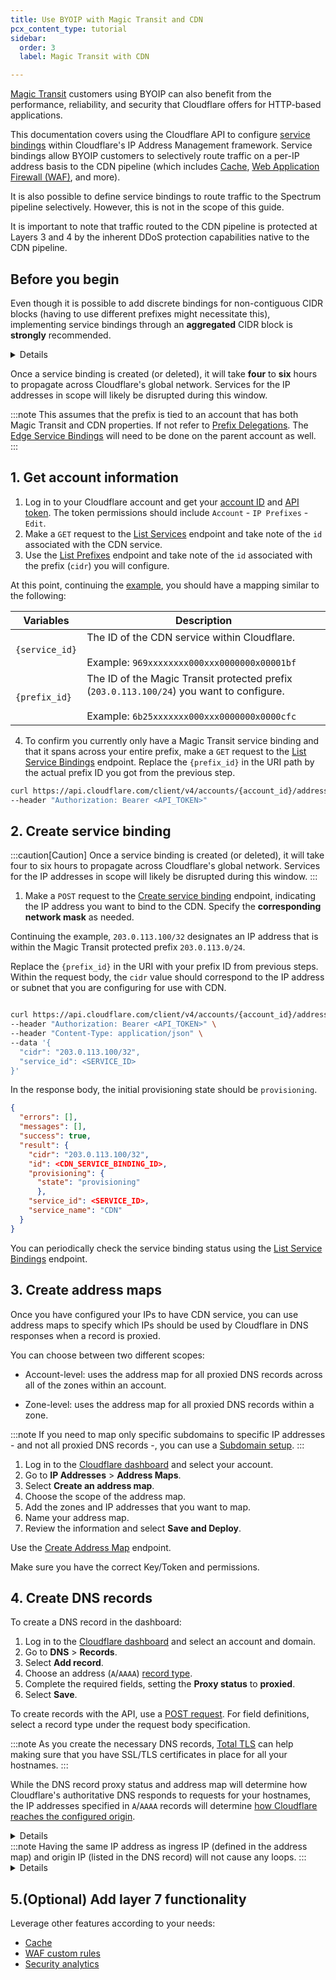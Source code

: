 ```yaml
---
title: Use BYOIP with Magic Transit and CDN
pcx_content_type: tutorial
sidebar:
  order: 3
  label: Magic Transit with CDN

---
```



[Magic Transit](/magic-transit/) customers using BYOIP can also benefit from the performance, reliability, and security that Cloudflare offers for HTTP-based applications.

This documentation covers using the Cloudflare API to configure [service bindings](/byoip/service-bindings/) within Cloudflare's IP Address Management framework. Service bindings allow BYOIP customers to selectively route traffic on a per-IP address basis to the CDN pipeline (which includes [Cache](/cache/), [Web Application Firewall (WAF)](/waf/), and more).

It is also possible to define service bindings to route traffic to the Spectrum pipeline selectively. However, this is not in the scope of this guide.

It is important to note that traffic routed to the CDN pipeline is protected at Layers 3 and 4 by the inherent DDoS protection capabilities native to the CDN pipeline.

## Before you begin

Even though it is possible to add discrete bindings for non-contiguous CIDR blocks (having to use different prefixes might necessitate this), implementing service bindings through an **aggregated** CIDR block is **strongly** recommended.

  <Details header="Example" >

  **Magic Transit protected prefix:** `203.0.113.100/24`

  **IPs to upgrade to the CDN:**

  `203.0.113.16`<br />
  `203.0.113.17`<br />
  `203.0.113.18`<br />
  `203.0.113.19`<br />
  `203.0.113.20`<br />
  `203.0.113.21`<br />
  `203.0.113.22`<br />
  `203.0.113.23`

	Add one discrete CDN service binding for `203.0.113.16` with a `/29` netmask.

  </Details>

Once a service binding is created (or deleted), it will take **four** to **six** hours to propagate across Cloudflare's global network. Services for the IP addresses in scope will likely be disrupted during this window.

:::note
This assumes that the prefix is tied to an account that has both Magic Transit and CDN properties. If not refer to [Prefix Delegations](/byoip/concepts/prefix-delegations/). The [Edge Service Bindings](#2-create-service-binding) will need to be done on the parent account as well.
:::

## 1. Get account information

1. Log in to your Cloudflare account and get your [account ID](/fundamentals/setup/find-account-and-zone-ids/) and [API token](/fundamentals/api/get-started/create-token/). The token permissions should include `Account` - `IP Prefixes` - `Edit`.
2. Make a `GET` request to the [List Services](/api/operations/ip-address-management-service-bindings-list-services) endpoint and take note of the `id` associated with the CDN service.
3. Use the [List Prefixes](/api/operations/ip-address-management-prefixes-list-prefixes) endpoint and take note of the `id` associated with the prefix (`cidr`) you will configure.

<Example>

At this point, continuing the [example](#before-you-begin), you should have a mapping similar to the following:

| Variables  | Description                                        |
|-------------------------------|----------------------------------------------------|
| `{service_id}`                  | The ID of the CDN service within Cloudflare. <br /><br /> Example: `969xxxxxxxx000xxx0000000x00001bf`           |
| `{prefix_id}`                   | The ID of the Magic Transit protected prefix (`203.0.113.100/24`) you want to configure. <br /><br /> Example: `6b25xxxxxxx000xxx0000000x0000cfc` |

</Example>

4. To confirm you currently only have a Magic Transit service binding and that it spans across your entire prefix, make a `GET` request to the  [List Service Bindings](/api/operations/ip-address-management-service-bindings-list-service-bindings) endpoint. Replace the `{prefix_id}` in the URI path by the actual prefix ID you got from the previous step.

<Example>

```bash
curl https://api.cloudflare.com/client/v4/accounts/{account_id}/addressing/prefixes/{prefix_id}/bindings \
--header "Authorization: Bearer <API_TOKEN>"
```

</Example>

## 2. Create service binding

:::caution[Caution]
Once a service binding is created (or deleted), it will take four to six hours to propagate across Cloudflare's global network. Services for the IP addresses in scope will likely be disrupted during this window.
:::

1. Make a `POST` request to the [Create service binding](/api/operations/ip-address-management-service-bindings-create-service-binding) endpoint, indicating the IP address you want to bind to the CDN. Specify the **corresponding network mask** as needed.

<Example>

Continuing the example, `203.0.113.100/32` designates an IP address that is within the Magic Transit protected prefix `203.0.113.0/24`.

Replace the `{prefix_id}` in the URI with your prefix ID from previous steps. Within the request body, the `cidr` value should correspond to the IP address or subnet that you are configuring for use with CDN.

```bash

curl https://api.cloudflare.com/client/v4/accounts/{account_id}/addressing/prefixes/{prefix_id}/bindings \
--header "Authorization: Bearer <API_TOKEN>" \
--header "Content-Type: application/json" \
--data '{
  "cidr": "203.0.113.100/32",
  "service_id": <SERVICE_ID>
}'
```

In the response body, the initial provisioning state should be `provisioning`.

```json
{
  "errors": [],
  "messages": [],
  "success": true,
  "result": {
    "cidr": "203.0.113.100/32",
    "id": <CDN_SERVICE_BINDING_ID>,
    "provisioning": {
      "state": "provisioning"
      },
    "service_id": <SERVICE_ID>,
    "service_name": "CDN"
  }
}
```
</Example>

You can periodically check the service binding status using the [List Service Bindings](/api/operations/ip-address-management-service-bindings-list-service-bindings) endpoint.

## 3. Create address maps

Once you have configured your IPs to have CDN service, you can use <GlossaryTooltip term="address map" link="/byoip/address-maps/">address maps</GlossaryTooltip> to specify which IPs should be used by Cloudflare in DNS responses when a record is <GlossaryTooltip term="proxy status" link="/dns/manage-dns-records/reference/proxied-dns-records/#proxied-records">proxied</GlossaryTooltip>.

You can choose between two different scopes:

* Account-level: uses the address map for all proxied DNS records across all of the zones within an account.

* Zone-level: uses the address map for all proxied DNS records within a zone.

:::note
If you need to map only specific subdomains to specific IP addresses - and not all proxied DNS records -, you can use a [Subdomain setup](/dns/zone-setups/subdomain-setup/).
:::

<Tabs labels="Dashboard | API">
<TabItem label="dashboard" no-code="true">

1. Log in to the [Cloudflare dashboard](https://dash.cloudflare.com/) and select your account.
2. Go to **IP Addresses** > **Address Maps**.
3. Select **Create an address map**.
4. Choose the scope of the address map.
5. Add the zones and IP addresses that you want to map.
6. Name your address map.
7. Review the information and select **Save and Deploy**.

</TabItem>
<TabItem label="api" no-code="true">

Use the [Create Address Map](/api/operations/ip-address-management-address-maps-create-address-map) endpoint.

Make sure you have the correct Key/Token and permissions.

</TabItem>
</Tabs>

## 4. Create DNS records

<Tabs labels="Dashboard | API">
<TabItem label="dashboard" no-code="true">

To create a DNS record in the dashboard:

1.  Log in to the [Cloudflare dashboard](https://dash.cloudflare.com/login) and select an account and domain.
2.  Go to **DNS** > **Records**.
3.  Select **Add record**.
4.  Choose an address (`A`/`AAAA`) [record type](/dns/manage-dns-records/reference/dns-record-types/).
5.  Complete the required fields, setting the **Proxy status** to **proxied**.
6.  Select **Save**.

</TabItem>

<TabItem label="api" no-code="true">

To create records with the API, use a [POST request](/api/operations/dns-records-for-a-zone-create-dns-record). For field definitions, select a record type under the request body specification.

</TabItem>
</Tabs>

:::note
As you create the necessary DNS records, [Total TLS](/ssl/edge-certificates/additional-options/total-tls/) can help making sure that you have SSL/TLS certificates in place for all your hostnames.
:::

While the DNS record proxy status and address map will determine how Cloudflare's authoritative DNS responds to requests for your hostnames, the IP addresses specified in `A`/`AAAA` records will determine [how Cloudflare reaches the configured origin](/fundamentals/concepts/how-cloudflare-works/#how-cloudflare-works-as-a-reverse-proxy).

<Details header="Example" >

| Type | Name | IP address | Proxy status | TTL |
| --- | --- | --- | --- | --- |
| `A` | `www` | `203.0.113.150` | `Proxied` | `Auto` |

At this point, if an address map for a zone `example.com` specifies that Cloudflare should use `203.0.113.100` for proxied records and the above record exists in the same zone, you can expect the following:

1. Cloudflare responds to DNS requests with `203.0.113.100`.
2. Cloudflare proxies requests through the CDN and then routes the requests via [GRE](/magic-transit/reference/tunnels/#gre-and-ipsec-tunnels) or [CNI](/magic-transit/network-interconnect/) to the origin server `203.0.113.150` (Magic Transit protected prefix).
3. Depending on whether Magic Transit is implemented with [direct server return model or with Magic Transit egress](/magic-transit/how-to/configure-tunnels/#bidirectional-vs-unidirectional-health-checks), the origin server responds back to Cloudflare either:

    * Directly over the Internet in a Magic Transit direct server return model
    * Back through the Magic GRE tunnel(s) in a Magic Transit egress model
4. As the HTTP response egresses the Cloudflare network back to the client side, the source IP address of the response becomes `203.0.113.100` (the IP address that the HTTP request originally landed on).

</Details>
:::note
Having the same IP address as ingress IP (defined in the address map) and origin IP (listed in the DNS record) will not cause any loops.
:::
<Details header="Example" >

Assuming `203.0.113.100` was also the origin IP, the DNS record would look like the following:

| Type | Name | IP address | Proxy status | TTL |
| --- | --- | --- | --- | --- |
| `A` | `www` | `203.0.113.100` | `Proxied` | `Auto` |

</Details>

## 5.(Optional) Add layer 7 functionality

Leverage other features according to your needs:

- [Cache](/cache/)
- [WAF custom rules](/waf/custom-rules/#custom-rules)
- [Security analytics](/waf/analytics/security-analytics/#security-analytics)